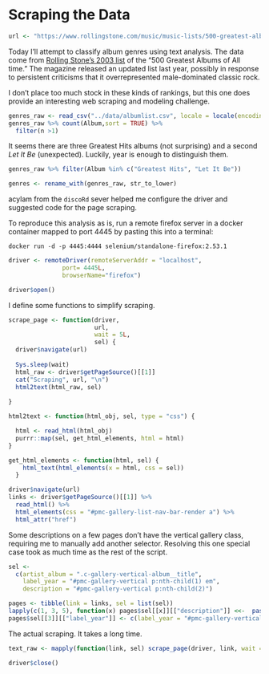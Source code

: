 
# Scraping the Data

```{r, echo = FALSE}
url <- "https://www.rollingstone.com/music/music-lists/500-greatest-albums-of-all-time-156826/"
```

Today I'll attempt to classify album genres using text analysis. The data
come from [Rolling Stone's 2003 list](`r url`) of the "500 Greatest Albums of
All time." The magazine released an updated list last year, possibly in response to persistent criticisms that it overrepresented male-dominated
classic rock.

I don't place too much stock in these kinds of rankings, but this one does provide
an interesting web scraping and modeling challenge.
```{r}
genres_raw <- read_csv("../data/albumlist.csv", locale = locale(encoding = "macroman"))
genres_raw %>% count(Album,sort = TRUE) %>% 
  filter(n >1)
```

It seems there are three Greatest Hits albums (not surprising) and a second
_Let It Be_ (unexpected). Luckily, year is enough to distinguish them.

```{r}
genres_raw %>% filter(Album %in% c("Greatest Hits", "Let It Be"))
```
```{r}
genres <- rename_with(genres_raw, str_to_lower)
```

acylam from the `discoRd` sever helped me configure the driver and suggested code for the page scraping.

To reproduce this analysis as is, run a remote firefox server in a docker
container mapped to port 4445 by pasting this into a terminal:

`docker run -d -p 4445:4444 selenium/standalone-firefox:2.53.1`

```{r, results = "hide"}
driver <- remoteDriver(remoteServerAddr = "localhost",
               port= 4445L,
               browserName="firefox")

driver$open()
```

I define some functions to simplify scraping.
```{r, cache = TRUE}
scrape_page <- function(driver,
                        url,
                        wait = 5L,
                        sel) {
  driver$navigate(url)
  
  Sys.sleep(wait) 
  html_raw <- driver$getPageSource()[[1]]
  cat("Scraping", url, "\n")
  html2text(html_raw, sel)
  
}

html2text <- function(html_obj, sel, type = "css") {

  html <- read_html(html_obj)
  purrr::map(sel, get_html_elements, html = html) 
}

get_html_elements <- function(html, sel) {
    html_text(html_elements(x = html, css = sel))
  }
```

```{r, cache = TRUE}

driver$navigate(url)
links <- driver$getPageSource()[[1]] %>%
  read_html() %>%
  html_elements(css = "#pmc-gallery-list-nav-bar-render a") %>%
  html_attr("href")
```

Some descriptions on a few pages don't have the vertical gallery class, requiring me
to manually add another selector. Resolving this one special case took as much
time as the rest of the script.

```{r, echo = FALSE}
sel <-
  c(artist_album = ".c-gallery-vertical-album__title",
    label_year = "#pmc-gallery-vertical p:nth-child(1) em",
    description = "#pmc-gallery-vertical p:nth-child(2)")

pages <- tibble(link = links, sel = list(sel))
lapply(c(1, 3, 5), function(x) pages$sel[[x]][["description"]] <<-  paste(":nth-child(43) p ,", sel[["description"]]))
pages$sel[[3]][["label_year"]] <- c(label_year = "#pmc-gallery-vertical p:nth-child(1) em:nth-child(1)")
```

The actual scraping. It takes a long time.

```{r, cache =TRUE}
text_raw <- mapply(function(link, sel) scrape_page(driver, link, wait = 2.5, sel = sel), pages$link, pages$sel, SIMPLIFY = FALSE)
```

```{r}
driver$close()
```
